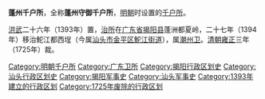 '''蓬州千户所'''，全称'''蓬州守御千户所'''，[[明朝|明朝]]时设置的[[千户所|千户所]]。

[[洪武|洪武]]二十六年（1393年）置，[[治所|治所]]在[[广东省|广东省]][[揭阳县|揭阳县]]蓬洲都夏岭，二十七年（1394年）移治鮀江都西埕（今属[[汕头市|汕头市]][[金平区|金平区]][[鮀江街道|鮀江街道]]），属[[潮州卫|潮州卫]]。[[清朝|清朝]][[雍正|雍正]]三年（1725年）裁。

{{广东行政区划小作品}}
[[Category:明朝千户所|Category:明朝千户所]]
[[Category:广东卫所|Category:广东卫所]]
[[Category:揭阳行政区划史|Category:揭阳行政区划史]]
[[Category:汕头行政区划史|Category:汕头行政区划史]]
[[Category:揭阳军事史|Category:揭阳军事史]]
[[Category:汕头军事史|Category:汕头军事史]]
[[Category:1393年建立的行政区划|Category:1393年建立的行政区划]]
[[Category:1725年废除的行政区划|Category:1725年废除的行政区划]]